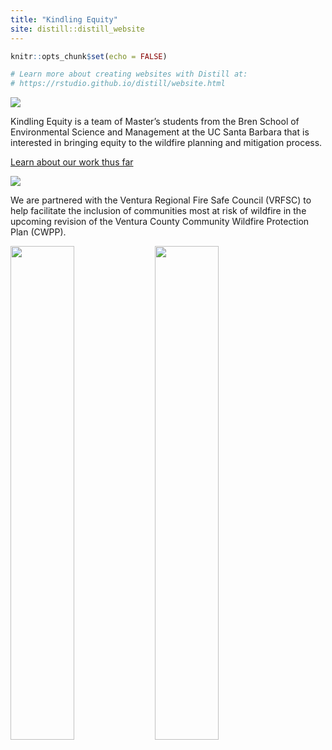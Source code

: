 ```yaml
---
title: "Kindling Equity"
site: distill::distill_website
---
```


```r
knitr::opts_chunk$set(echo = FALSE)

# Learn more about creating websites with Distill at:
# https://rstudio.github.io/distill/website.html

```

![](images/KE-team_all.jpg)

Kindling Equity is a team of Master's students from the Bren School of Environmental Science and Management at the UC Santa Barbara that is interested in bringing equity to the wildfire planning and mitigation process.

[Learn about our work thus far](https://storymaps.arcgis.com/stories/c5edeade2126407eb58772cc5a06206d)

![](images/fire_watercolor.jpg)

We are partnered with the Ventura Regional Fire Safe Council (VRFSC) to help facilitate the inclusion of communities most at risk of wildfire in the upcoming revision of the Ventura County Community Wildfire Protection Plan (CWPP).

![](images/bren.png){width=45%} ![](images/firesafe.png){width=45%}

